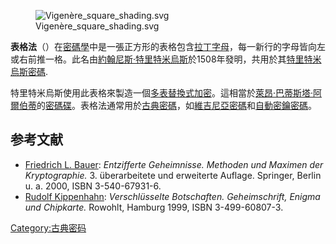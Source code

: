 [[File:Vigenère_square_shading.svg|thumbnail]]

'''表格法'''（{{lang-la|tabula rēcta}}）在[[密碼學|密碼學]]中是一張正方形的表格包含[[拉丁字母|拉丁字母]]，每一新行的字母皆向左或右前推一格。此名由[[約翰尼斯·特里特米烏斯|約翰尼斯·特里特米烏斯]]於1508年發明，共用於其[[特里特米烏斯密碼|特里特米烏斯密碼]]. 

特里特米烏斯使用此表格來製造一個[[替换式密码#多表替換加密|多表替換式加密]]。這相當於[[萊昂·巴蒂斯塔·阿爾伯蒂|萊昂·巴蒂斯塔·阿爾伯蒂]]的[[密碼碟|密碼碟]]。表格法通常用於[[古典密碼|古典密碼]]，如[[維吉尼亞密碼|維吉尼亞密碼]]和[[自動密鑰密碼|自動密鑰密碼]]。

== 参考文献 ==
{{Reflist}}
* [[Friedrich_L._Bauer|Friedrich L. Bauer]]: ''Entzifferte Geheimnisse. Methoden und Maximen der Kryptographie.'' 3. überarbeitete und erweiterte Auflage. Springer, Berlin u. a. 2000, ISBN 3-540-67931-6.
* [[Rudolf_Kippenhahn|Rudolf Kippenhahn]]: ''Verschlüsselte Botschaften. Geheimschrift, Enigma und Chipkarte.'' Rowohlt, Hamburg 1999, ISBN 3-499-60807-3.

{{Cryptography navbox|classical}}

[[Category:古典密码|Category:古典密码]]